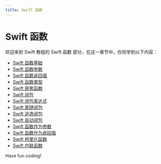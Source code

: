 ```yaml
---
title: Swift 函数
---
```


# Swift 函数

欢迎来到 Swift 教程的 Swift 函数 部分，在这一章节中，你将学到以下内容：

- [Swift 函数基础](./0-swift-function-basics.mdx)
- [Swift 函数参数](./1-swift-function-parameters.mdx)
- [Swift 函数返回值](./2-swift-function-return-value.mdx)
- [Swift 函数类型](./3-swift-function-types.mdx)
- [Swift 嵌套函数](./4-swift-nested-functions.mdx)
- [Swift 闭包](./5-swift-closures.mdx)
- [Swift 闭包表达式](./6-swift-closure-expression.mdx)
- [Swift 尾随闭包](./7-swift-trailing-closure.mdx)
- [Swift 逃逸闭包](./8-swift-escape-closure.mdx)
- [Swift 自动闭包](./9-swift-automatic-closure.mdx)
- [Swift 函数作为参数](./10-swift-function-as-parameter.mdx)
- [Swift 函数作为返回值](./11-swift-function-as-return-value.mdx)
- [Swift 柯里化函数](./12-swift-currying-function.mdx)
- [Swift 内联函数](./13-swift-inline-function.mdx)

Have fun coding!
